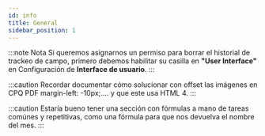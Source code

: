 ```yaml
---
id: info
title: General 
sidebar_position: 1
---
```


:::note Nota
Si queremos asignarnos un permiso para borrar el historial de trackeo de campo, primero debemos habilitar su casilla en **"User Interface"**
en Configuración de **Interface de usuario**.
:::

:::caution
Recordar documentar cómo solucionar con offset las imágenes en CPQ PDF margin-left: -10px;.... y que este usa HTML 4.
:::

:::caution
Estaría bueno tener una sección con fórmulas a mano de tareas comúnes y repetitivas, como una fórmula para que nos devuelva el nombre del mes.
:::


